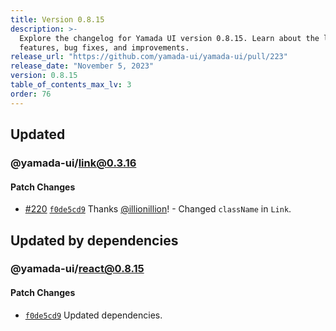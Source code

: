 ```yaml
---
title: Version 0.8.15
description: >-
  Explore the changelog for Yamada UI version 0.8.15. Learn about the latest
  features, bug fixes, and improvements.
release_url: "https://github.com/yamada-ui/yamada-ui/pull/223"
release_date: "November 5, 2023"
version: 0.8.15
table_of_contents_max_lv: 3
order: 76
---
```


## Updated

### @yamada-ui/link@0.3.16

#### Patch Changes

- [#220](https://github.com/hirotomoyamada/yamada-ui/pull/220) [`f0de5cd9`](https://github.com/hirotomoyamada/yamada-ui/commit/f0de5cd97416a2eb6fa2b5aa091b05b82a47397b) Thanks [@illionillion](https://github.com/illionillion)! - Changed `className` in `Link`.

## Updated by dependencies

### @yamada-ui/react@0.8.15

#### Patch Changes

- [`f0de5cd9`](https://github.com/hirotomoyamada/yamada-ui/commit/f0de5cd97416a2eb6fa2b5aa091b05b82a47397b) Updated dependencies.
